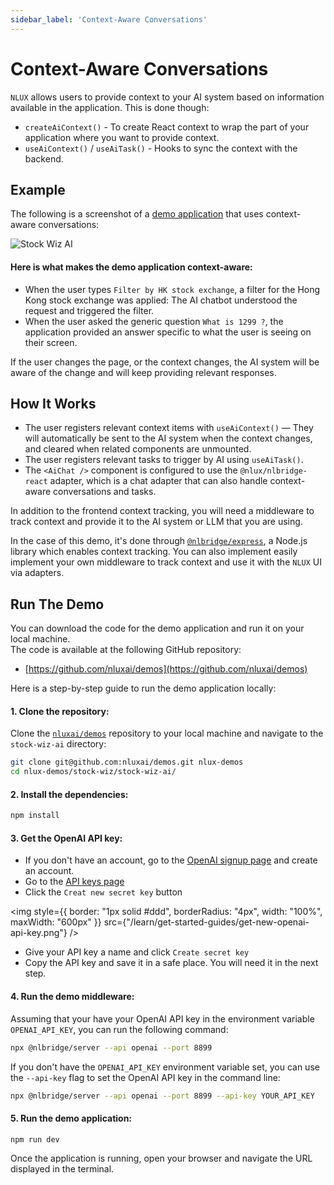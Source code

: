 ```yaml
---
sidebar_label: 'Context-Aware Conversations'
---
```


# Context-Aware Conversations

`NLUX` allows users to provide context to your AI system based on information available
in the application. This is done though:

* `createAiContext()` - To create React context to wrap the part of your application where you want to provide context.
* `useAiContext()` / `useAiTask()` - Hooks to sync the context with the backend.

## Example

The following is a screenshot of a [demo application](https://github.com/nluxai/demos) that uses context-aware conversations:

![Stock Wiz AI](/images/learn/demo-screens/stock-ai-screen-in-action.png)

#### Here is what makes the demo application context-aware:

* When the user types `Filter by HK stock exchange`, a filter for the Hong Kong stock exchange was applied: The AI
chatbot understood the request and triggered the filter.
* When the user asked the generic question `What is 1299 ?`, the application provided an answer specific to what
the user is seeing on their screen.

If the user changes the page, or the context changes, the AI system will be aware of the change and will keep
providing relevant responses.

## How It Works

* The user registers relevant context items with `useAiContext()` — They will automatically be sent to the AI system
when the context changes, and cleared when related components are unmounted.
* The user registers relevant tasks to trigger by AI using `useAiTask()`.
* The `<AiChat />` component is configured to use the `@nlux/nlbridge-react` adapter, which is a chat adapter that
can also handle context-aware conversations and tasks.

In addition to the frontend context tracking, you will need a middleware to track context and provide it to the AI
system or LLM that you are using.

In the case of this demo, it's done through
[`@nlbridge/express`](https://www.npmjs.com/package/@nlbridge/express), a Node.js library which enables context tracking. You
can also implement easily implement your own middleware to track context and use it with the `NLUX` UI via adapters.

## Run The Demo

You can download the code for the demo application and run it on your local machine.<br />
The code is available at the following GitHub repository:

* [https://github.com/nluxai/demos](https://github.com/nluxai/demos)

Here is a step-by-step guide to run the demo application locally:

#### 1. Clone the repository:

Clone the [`nluxai/demos`](https://github.com/nluxai/demos) repository to your local machine and navigate to the
`stock-wiz-ai` directory:

```bash
git clone git@github.com:nluxai/demos.git nlux-demos
cd nlux-demos/stock-wiz/stock-wiz-ai/
```

#### 2. Install the dependencies:

```bash
npm install
```

#### 3. Get the OpenAI API key:

* If you don't have an account, go to the <a href="https://platform.openai.com/signup" target="_blank">OpenAI signup page</a> and create an account.
* Go to the <a href="https://platform.openai.com/api-keys" target="_blank">API keys page</a>
* Click the `Creat new secret key` button

<img
    style={{ border: "1px solid #ddd", borderRadius: "4px", width: "100%", maxWidth: "600px" }}
    src={"/learn/get-started-guides/get-new-openai-api-key.png"}
/>

* Give your API key a name and click `Create secret key`
* Copy the API key and save it in a safe place. You will need it in the next step.

#### 4. Run the demo middleware:

Assuming that your have your OpenAI API key in the environment variable `OPENAI_API_KEY`, you can run the following command:

```bash
npx @nlbridge/server --api openai --port 8899
```

If you don't have the `OPENAI_API_KEY` environment variable set, you can use the `--api-key` flag to set the OpenAI API key in the command line:

```bash
npx @nlbridge/server --api openai --port 8899 --api-key YOUR_API_KEY
```

#### 5. Run the demo application:

```bash
npm run dev
```

Once the application is running, open your browser and navigate the URL displayed in the terminal.
